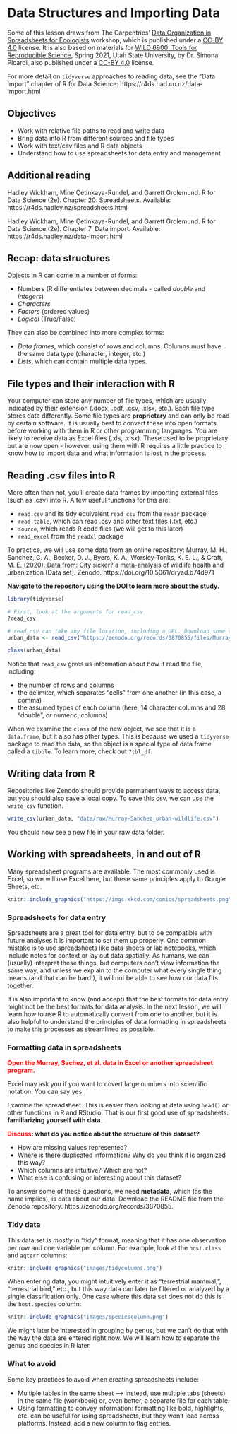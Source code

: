 # Data Structures and Importing Data {#importexport}

Some of this lesson draws from The Carpentries' [Data Organization in Spreadsheets for Ecologists](https://datacarpentry.github.io/spreadsheet-ecology-lesson) workshop, which is published under a [CC-BY 4.0](https://datacarpentry.github.io/spreadsheet-ecology-lesson/LICENSE.html) license. It is also based on materials for [WILD 6900: Tools for Reproducible Science](https://ecorepsci.github.io/reproducible-science/), Spring 2021, Utah State University, by Dr. Simona Picardi, also published under a [CC-BY 4.0](https://creativecommons.org/licenses/by/4.0/) license.

For more detail on `tidyverse` approaches to reading data, see the "Data Import" chapter of R for Data Science: https://r4ds.had.co.nz/data-import.html

## Objectives

* Work with relative file paths to read and write data
* Bring data into R from different sources and file types
* Work with text/csv files and R data objects
* Understand how to use spreadsheets for data entry and management

## Additional reading

Hadley Wickham, Mine Çetinkaya-Rundel, and Garrett Grolemund. R for Data Science (2e). Chapter 20: Spreadsheets. Available: https://r4ds.hadley.nz/spreadsheets.html

Hadley Wickham, Mine Çetinkaya-Rundel, and Garrett Grolemund. R for Data Science (2e). Chapter 7: Data import. Available: https://r4ds.hadley.nz/data-import.html

## Recap: data structures

Objects in R can come in a number of forms:

* Numbers (R differentiates between decimals - called *double* and *integers*)
* *Characters*
* *Factors* (ordered values)
* *Logical* (True/False)

They can also be combined into more complex forms:

* *Data frames*, which consist of rows and columns. Columns must have the same data type (character, integer, etc.)
* *Lists*, which can contain multiple data types. 

## File types and their interaction with R

Your computer can store any number of file types, which are usually indicated by their extension (.docx, .pdf, .csv, .xlsx, etc.). Each file type stores data differently. Some file types are **proprietary** and can only be read by certain software. It is usually best to convert these into open formats before working with them in R or other programming languages. You are likely to receive data as Excel files (.xls, .xlsx). These used to be proprietary but are now open - however, using them with R requires a little practice to know how to import data and what information is lost in the process.

## Reading .csv files into R

More often than not, you'll create data frames by importing external files (such as .csv) into R. A few useful functions for this are:

* `read.csv` and its tidy equivalent `read_csv` from the `readr` package
* `read.table`, which can read .csv and other text files (.txt, etc.)
* `source`, which reads R code files (we will get to this later)
* `read_excel` from the `readxl` package

To practice, we will use some data from an online repository: 
Murray, M. H., Sanchez, C. A., Becker, D. J., Byers, K. A., Worsley-Tonks, K. E. L., & Craft, M. E. (2020). Data from: City sicker? a meta-analysis of wildlife health and urbanization [Data set]. Zenodo. https://doi.org/10.5061/dryad.b74d971

**Navigate to the repository using the DOI to learn more about the study.**

```r
library(tidyverse)
```

```r
# First, look at the arguments for read_csv
?read_csv

# read_csv can take any file location, including a URL. Download some data:
urban_data <- read_csv("https://zenodo.org/records/3870855/files/Murray%20Sanchez%20et%20al_urban%20wildlife%20May%2020%202019.csv")

class(urban_data)
```

Notice that `read_csv` gives us information about how it read the file, including:

* the number of rows and columns
* the delimiter, which separates "cells" from one another (in this case, a comma)
* the assumed types of each column (here, 14 character columns and 28 "double", or numeric, columns)

When we examine the `class` of the new object, we see that it is a `data.frame`, but it also has other types. This is because we used a `tidyverse` package to read the data, so the object is a special type of data frame called a `tibble`. To learn more, check out `?tbl_df`.

## Writing data from R

Repositories like Zenodo should provide permanent ways to access data, but you should also save a local copy. To save this csv, we can use the `write_csv` function. 

```r
write_csv(urban_data, "data/raw/Murray-Sanchez_urban-wildlife.csv")
```

You should now see a new file in your raw data folder.

## Working with spreadsheets, in and out of R

Many spreadsheet programs are available. The most commonly used is Excel, so we will use Excel here, but these same principles apply to Google Sheets, etc.

```r
knitr::include_graphics("https://imgs.xkcd.com/comics/spreadsheets.png")
```

### Spreadsheets for data entry

Spreadsheets are a great tool for data entry, but to be compatible with future analyses it is important to set them up properly. One common mistake is to use spreadsheets like data sheets or lab notebooks, which include notes for context or lay out data spatially. As humans, we can (usually) interpret these things, but computers don’t view information the same way, and unless we explain to the computer what every single thing means (and that can be hard!), it will not be able to see how our data fits together. 

It is also important to know (and accept) that the best formats for data entry might not be the best formats for data analysis. In the next lesson, we will learn how to use R to automatically convert from one to another, but it is also helpful to understand the principles of data formatting in spreadsheets to make this processes as streamlined as possible. 

### Formatting data in spreadsheets

<span style="color:red">**Open the Murray, Sachez, et al. data in Excel or another spreadsheet program.**</span>

Excel may ask you if you want to covert large numbers into scientific notation. You can say yes.

Examine the spreadsheet. This is easier than looking at data using `head()` or other functions in R and RStudio. That is our first good use of spreadsheets: **familiarizing yourself with data**. 

<span style="color:red">**Discuss**</span>**: what do you notice about the structure of this dataset?**

* How are missing values represented?
* Where is there duplicated information? Why do you think it is organized this way?
* Which columns are intuitive? Which are not?
* What else is confusing or interesting about this dataset?

To answer some of these questions, we need **metadata**, which (as the name implies), is data about our data. Download the README file from the Zenodo repository: https://zenodo.org/records/3870855.

### Tidy data

This data set is *mostly* in "tidy" format, meaning that it has one observation per row and one variable per column. For example, look at the `host.class` and `aqterr` columns:

```r
knitr::include_graphics("images/tidycolumns.png")
```

When entering data, you might intuitively enter it as "terrestrial mammal,", "terrestrial bird," etc., but this way data can later be filtered or analyzed by a single classification only. One case where this data set does not do this is the `host.species` column:

```r
knitr::include_graphics("images/speciescolumn.png")
```

We might later be interested in grouping by genus, but we can't do that with the way the data are entered right now. We will learn how to separate the genus and species in R later.

### What to avoid

Some key practices to avoid when creating spreadsheets include:

* Multiple tables in the same sheet --> instead, use multiple tabs (sheets) in the same file (workbook) or, even better, a separate file for each table.
* Using formatting to convey information: formatting like bold, highlights, etc. can be useful for using spreadsheets, but they won't load across platforms. Instead, add a new column to flag entries.

